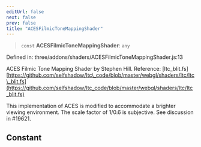```yaml
---
editUrl: false
next: false
prev: false
title: "ACESFilmicToneMappingShader"
---
```


> `const` **ACESFilmicToneMappingShader**: `any`

Defined in: three/addons/shaders/ACESFilmicToneMappingShader.js:13

ACES Filmic Tone Mapping Shader by Stephen Hill.
Reference: [ltc_blit.fs][https://github.com/selfshadow/ltc\_code/blob/master/webgl/shaders/ltc/ltc\_blit.fs](https://github.com/selfshadow/ltc_code/blob/master/webgl/shaders/ltc/ltc_blit.fs)

This implementation of ACES is modified to accommodate a brighter viewing environment.
The scale factor of 1/0.6 is subjective. See discussion in #19621.

## Constant
